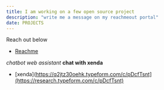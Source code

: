 ```yaml
---
title: I am working on a few open source project
description: "write me a message on my reachmeout portal"
date: PROJECTS 
---
```


 Reach out below
 - [Reachme](https://reachmee.netlify.app/)

_chatbot web assistant_ **chat with xenda**
- [xenda](https://q2jtz30oehk.typeform.com/c/pDcfTsnt](https://research.typeform.com/c/pDcfTsnt)
